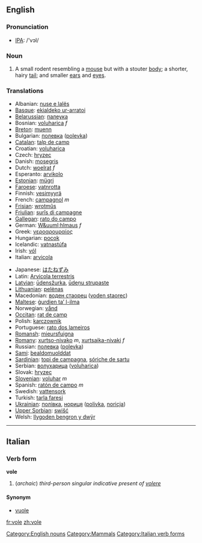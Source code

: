 {{wikipedia}}
==English==

===Pronunciation===
*[[w:IPA|IPA]]: /'vɔl/

===Noun===
{{en-noun-reg}}

# A small rodent resembling a [[mouse]] but with a stouter [[body]]; a shorter, hairy [[tail]]; and smaller [[ears]] and [[eyes]].

===Translations===
{{top}}
*Albanian: [[nuse e lalës]]
*[[Basque]]: [[ekialdeko ur-arratoi]]
*[[Belarussian]]: [[палеука]]
*Bosnian: [[voluharica]] ''f''
*[[Breton]]: [[muenn]]
*Bulgarian: [[полевка]] ([[polevka]])
*[[Catalan]]: [[talp de camp]]
*Croatian: [[voluharica]]
*Czech: [[hryzec]]
*Danish: [[mosegris]]
*Dutch: [[woelrat]] ''f''
*Esperanto: [[arvikolo]]
*[[Estonian]]: [[mügri]]
*[[Faroese]]: [[vatnrotta]]
*Finnish: [[vesimyyrä]]
*French: [[campagnol]] ''m''
*[[Frisian]]: [[wrotmûs]]
*[[Friulian]]: [[surîs di campagne]]
*[[Gallegan]]: [[rato do campo]]
*German: [[W&uuml;hlmaus]] ''f''
*Greek: [[νεροαρουραίος]] '' ''
*Hungarian: [[pocok]]
*Icelandic: [[vatnastúfa]]
*Irish: [[vól]]
*Italian: [[arvicola]] '' ''
{{mid}}
*Japanese: [[はたねずみ]]
*Latin: [[Arvicola terrestris]] '' ''
*[[Latvian]]: [[ūdensžurka]], [[ūdeņu strupaste]]
*[[Lithuanian]]: [[pelėnas]]
*Macedonian: [[воден стаорец]] ([[voden staorec]])
*[[Maltese]]: [[ġurdien ta’ l-ilma]]
*Norwegian: [[vånd]]
*[[Occitan]]: [[rat de camp]]
*Polish: [[karczownik]] '' ''
*Portuguese: [[rato dos lameiros]]
*[[Romansh]]: [[mieursfuigna]]
*[[Romany]]: [[xurtso-nivako]] ''m'', [[xurtsaika-nivaki]] ''f''
*Russian: [[полевка]] ([[polevka]]) '' ''
*[[Sami]]: [[bealdomuolddat]]
*[[Sardinian]]: [[topi de campagna]], [[sóriche de sartu]]
*Serbian: [[волухарица]] ([[voluharica]])
*Slovak: [[hryzec]]
*[[Slovenian]]: [[voluhar]] ''m''
*Spanish: [[ratón de campo]] ''m''
*Swedish: [[vattensork]]
*Turkish: [[tarla faresi]]
*[[Ukrainian]]: [[полiвка]], [[нориця]] ([[polivka]], [[noricja]])
*[[Upper Sorbian]]: [[swišć]]
*Welsh: [[llygoden bengron y dwÿr]]
{{bottom}}

[[Category:English nouns]]
[[Category:Mammals]]

----

==Italian==
===Verb form===
'''vole'''
# (''archaic'') ''third-person singular indicative present of [[volere]]''

====Synonym====
*[[vuole]]

[[Category:Italian verb forms]]

[[fr:vole]]
[[zh:vole]]